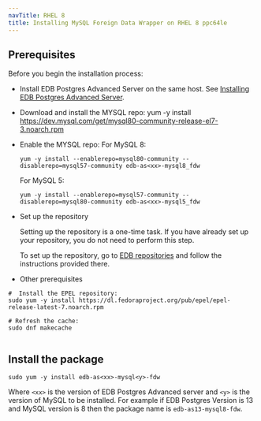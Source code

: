 ```yaml
---
navTitle: RHEL 8
title: Installing MySQL Foreign Data Wrapper on RHEL 8 ppc64le
---
```


## Prerequisites

Before you begin the installation process:

- Install EDB Postgres Advanced Server on the same host. See [Installing EDB Postgres Advanced Server](/epas/latest/epas_inst_linux).

- Download and install the MYSQL repo:
  yum -y install https://dev.mysql.com/get/mysql80-community-release-el7-3.noarch.rpm

- Enable the MYSQL repo:
  For MySQL 8:

  ```shell
  yum -y install --enablerepo=mysql80-community --disablerepo=mysql57-community edb-as<xx>-mysql8_fdw
  ```

  For MySQL 5:

  ```shell
  yum -y install --enablerepo=mysql57-community --disablerepo=mysql80-community edb-as<xx>-mysql5_fdw
  ```

- Set up the repository

  Setting up the repository is a one-time task. If you have already set up your repository, you do not need to perform this step.

  To set up the repository, go to [EDB repositories](https://www.enterprisedb.com/repos-downloads) and follow the instructions provided there.

- Other prerequisites

```shell
#  Install the EPEL repository:
sudo yum -y install https://dl.fedoraproject.org/pub/epel/epel-release-latest-7.noarch.rpm

# Refresh the cache:
sudo dnf makecache


```

## Install the package

```shell
sudo yum -y install edb-as<xx>-mysql<y>-fdw
```

Where `<xx>` is the version of EDB Postgres Advanced server and `<y>` is the version of MySQL to be installed. For example if EDB Postgres Version is 13 and MySQL version is 8 then the package name is `edb-as13-mysql8-fdw`.
